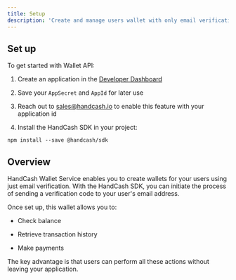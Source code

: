 ```yaml
---
title: Setup
description: 'Create and manage users wallet with only email verification without the user ever leaving your application'
---
```


## Set up

To get started with Wallet API:

1. Create an application in the [Developer Dashboard](/developer-dashboard)

2. Save your `AppSecret` and `AppId` for later use

3. Reach out to [sales@handcash.io](mailto:sales@handcash.io) to enable this feature with your application id

4. Install the HandCash SDK in your project:

```
npm install --save @handcash/sdk
```

## Overview

HandCash Wallet Service enables you to create wallets for your users using just email verification. With the HandCash SDK, you can initiate the process of sending a verification code to your user's email address.

Once set up, this wallet allows you to:

* Check balance

* Retrieve transaction history

* Make payments

The key advantage is that users can perform all these actions without leaving your application.